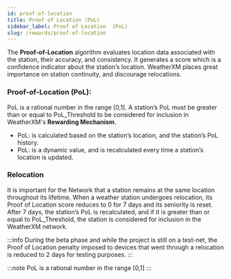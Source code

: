 ```yaml
---
id: proof-of-location
title: Proof of Location (PoL)
sidebar_label: Proof of Location  (PoL)
slug: /rewards/proof-of-location
---
```



The **Proof-of-Location** algorithm evaluates location data associated with the station, their accuracy, and consistency. It generates a score which is a confidence indicator about the station’s location. WeatherXM places great importance on station continuity, and discourage relocations.


### Proof-of-Location (PoL): 
PoL is a rational number in the range [0,1].
A station’s PoL must be greater than or equal to PoL_Threshold to be considered for inclusion in WeatherXM's **Rewarding Mechanism**.
- PoL: is calculated based on the station’s location, and the station’s PoL history. 
- PoL: is a dynamic value, and is recalculated every time a station’s location is updated. 


### Relocation
It is important for the Network that a station remains at the same location throughout its lifetime.
When a weather station undergoes relocation, its Proof of Location score reduces to 0 for 7 days and its seniority is reset. 
After 7 days, the station’s PoL is recalculated, and if it is greater than or equal to PoL_Threshold, the station is considered for inclusion in the WeatherXM network.

:::info
During the beta phase and while the project is still on a test-net, the Proof of Location penalty imposed to devices that went through a relocation is reduced to 2 days for testing purposes.
:::

:::note
PoL is a rational number in the range [0,1]
::: 